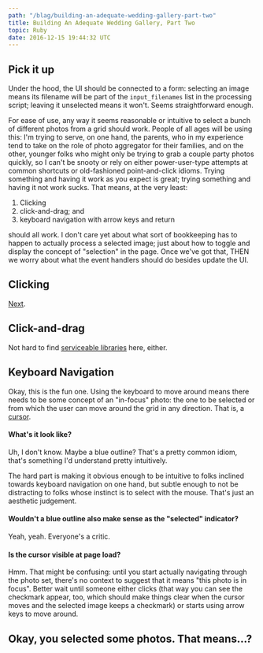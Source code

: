 ```yaml
---
path: "/blag/building-an-adequate-wedding-gallery-part-two"
title: Building An Adequate Wedding Gallery, Part Two
topic: Ruby
date: 2016-12-15 19:44:32 UTC
---
```


## Pick it up

Under the hood, the UI should be connected to a form: selecting an image means its
filename will be part of the `input_filenames` list in the processing script;
leaving it unselected means it won't. Seems straightforward enough.

For ease of use, any way it seems reasonable or intuitive to select a bunch of
different photos from a grid should work. People of all ages will be using
this: I'm trying to serve, on one hand, the parents, who in my experience tend
to take on the role of photo aggregator for their families, and on the other,
younger folks who might only be trying to grab a couple party photos quickly,
so I can't be snooty or rely on either power-user-type attempts at common
shortcuts or old-fashioned point-and-click idioms. Trying something and having
it work as you expect is great; trying something and having it not work sucks.
That means, at the very least:

1. Clicking
1. click-and-drag; and
1. keyboard navigation with arrow keys and return

should all work. I don't care yet about what sort of bookkeeping
has to happen to actually process a selected image; just about how to toggle
and display the concept of "selection" in the page. Once we've got that, THEN
we worry about what the event handlers should do besides update the UI.

## Clicking

[Next](https://developer.mozilla.org/en-US/docs/Web/Events/click).

## Click-and-drag

Not hard to find [serviceable
libraries](https://jqueryui.com/selectable/#display-grid) here, either.

## Keyboard Navigation

Okay, this is the fun one. Using the keyboard to move around means there needs
to be some concept of an "in-focus" photo: the one to be selected or from which
the user can move around the grid in any direction. That is, a
[cursor](<https://en.wikipedia.org/wiki/Cursor_(user_interface)>).

#### What's it look like?

Uh, I don't know. Maybe a blue outline? That's a pretty common idiom, that's
something I'd understand pretty intuitively.

The hard part is making it obvious enough to be intuitive to folks inclined
towards keyboard navigation on one hand, but subtle enough to not be
distracting to folks whose instinct is to select with the mouse. That's just an
aesthetic judgement.

#### Wouldn't a blue outline also make sense as the "selected" indicator?

Yeah, yeah. Everyone's a critic.

#### Is the cursor visible at page load?

Hmm. That might be confusing: until you start actually navigating through the
photo set, there's no context to suggest that it means "this photo is in
focus". Better wait until someone either clicks (that way you can see the
checkmark appear, too, which should make things clear when the cursor moves and
the selected image keeps a checkmark) or starts using arrow keys to move
around.

## Okay, you selected some photos. That means...?
